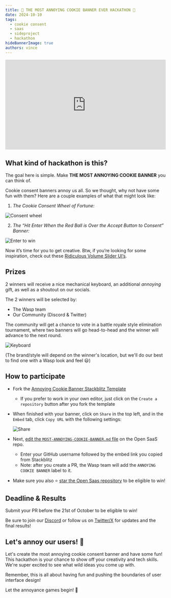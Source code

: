 ```yaml
---
title: 🍪 THE MOST ANNOYING COOKIE BANNER EVER HACKATHON 🤬
date: 2024-10-10
tags:
  - cookie consent
  - saas
  - sideproject
  - hackathon
hideBannerImage: true
authors: vince
---
```


<div style="position: relative; padding-bottom: 56.25%; height: 0; overflow: hidden;">
  <iframe 
    style="position: absolute; top: 0; left: 0; width: 100%; height: 100%;"
    src="https://www.youtube.com/embed/tLEEk8Q5jo4?si=U-nROtawDHrjJ4k0" 
    title="YouTube video player" 
    frameborder="0" 
    allow="accelerometer; autoplay; clipboard-write; encrypted-media; gyroscope; picture-in-picture; web-share" 
    referrerpolicy="strict-origin-when-cross-origin" 
    allowfullscreen>
  </iframe>
</div>

## What kind of hackathon is this?

The goal here is simple. Make **THE MOST ANNOYING COOKIE BANNER** you can think of.

Cookie consent banners annoy us all. So we thought, why not have some fun with them? Here are a couple examples of what that might look like:

1. *The Cookie Consent Wheel of Fortune:*

<Image src={wheel} alt='Consent wheel' loading='lazy' />

2. *The “Hit Enter When the Red Ball is Over the Accept Button to Consent” Banner:* 
    
<Image src={enter} alt='Enter to win' loading='lazy' />
    

Now it’s time for you to get creative. Btw, if you’re looking for some inspiration, check out these [Ridiculous Volume Slider UI’s](https://uxdesign.cc/the-worst-volume-control-ui-in-the-world-60713dc86950).

## Prizes

2 winners will receive a nice mechanical keyboard, an additional *annoying* gift, as well as a shoutout on our socials.

The 2 winners will be selected by:

- The Wasp team
- Our Community (Discord & Twitter)

The community will get a chance to vote in a battle royale style elimination tournament, where two banners will go head-to-head and the winner will advance to the next round.

<Image src={keyboard} alt='Keyboard' loading='lazy' />

(The brand/style will depend on the winner's location, but we'll do our best to find one with a Wasp look and feel 😃)

## How to participate

- Fork the [Annoying Cookie Banner Stackblitz Template](https://stackblitz.com/edit/vitejs-vite-uiyjag?file=src%2Flanding-page%2Fcomponents%2FCookieConsentBanner.tsx)
    - If you prefer to work in your own editor, just click on the `Create a repository` button after you fork the template
- When finished with your banner, click on `Share` in the top left, and in the `Embed` tab, click `Copy URL` with the following settings:
    
  <Image src={share} alt='Share' loading='lazy' />
    
- Next, [edit the `MOST-ANNOYING-COOKIE-BANNER.md` file](https://github.com/wasp-lang/open-saas/edit/main/MOST-ANNOYING-COOKIE-BANNER.md) on the Open SaaS repo.
    - Enter your GitHub username followed by the embed link you copied from Stackblitz 
    - Note: after you create a PR, the Wasp team will add the `ANNOYING COOKIE BANNER` label to it. 
    
- Make sure you also ⭐️ [star the Open Saas repository](https://github.com/wasp-lang/open-saas) to be eligible to win!

## Deadline & Results

Submit your PR before the 21st of October to be eligible to win!

Be sure to join our [Discord](https://discord.gg/rzdnErX) or follow us on [Twitter/X](https://twitter.com/wasplang) for updates and the final results!

## Let's annoy our users! 🚀

Let's create the most annoying cookie consent banner and have some fun! This hackathon is your chance to show off your creativity and tech skills. We're super excited to see what wild ideas you come up with. 

Remember, this is all about having fun and pushing the boundaries of user interface design!

Let the annoyance games begin! 🎉